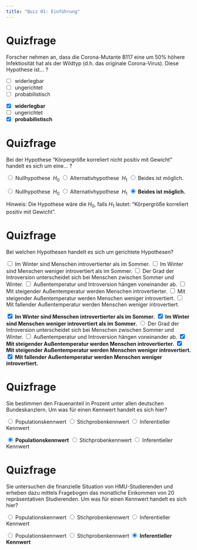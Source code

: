 ```yaml
---
title: "Quiz 01: Einführung"
---
```


# Quizfrage

Forscher nehmen an, dass die Corona-Mutante B117 eine um 50% höhere Infektiosität hat als der Wildtyp (d.h. das originale Corona-Virus). Diese Hypothese ist... ?

:::{.choices}
- [ ] widerlegbar
- [ ] ungerichtet
- [ ] probabilistisch
:::


::: {.callout-tip collapse=true title="Lösung"}
- [x] **widerlegbar**
- [ ] ungerichtet
- [x] **probabilistisch**
:::

# Quizfrage

Bei der Hypothese "Körpergröße korreliert nicht positiv mit Gewicht" handelt es sich um eine... ?

<label class="checkbox-container"><input type="radio" name="h0">
    Nullhypothese $\;H_0$
</label>
<label class="checkbox-container"><input type="radio" name="h0">
    Alternativhypothese $\;H_1$
</label>
<label class="checkbox-container"><input type="radio" name="h0">
    Beides ist möglich.
</label>

::: {.callout-tip collapse=true title="Lösung"}
<label class="checkbox-container"><input type="radio" name="h0_s">
    Nullhypothese $\;H_0$
</label>
<label class="checkbox-container"><input type="radio" name="h0_s">
    Alternativhypothese $\;H_1$
</label>
<label class="checkbox-container"><input type="radio" name="_s" checked>
    **Beides ist möglich.**
</label>

Hinweis: Die Hypothese wäre die $H_0$, falls $H_1$ lautet: "Körpergröße korreliert positiv mit Gewicht".

:::


# Quizfrage

Bei welchen Hypothesen handelt es sich um gerichtete Hypothesen?

<label class="checkbox-container"><input type="checkbox">
    Im Winter sind Menschen introvertierter als im Sommer.
</label>
<label class="checkbox-container"><input type="checkbox">
    Im Winter sind Menschen weniger introvertiert als im Sommer.
</label>
<label class="checkbox-container"><input type="checkbox">
    Der Grad der Introversion unterscheidet sich bei Menschen zwischen Sommer und Winter.
</label>
<label class="checkbox-container"><input type="checkbox">
    Außentemperatur und Introversion hängen voneinander ab.
</label>
<label class="checkbox-container"><input type="checkbox">
    Mit steigender Außentemperatur werden Menschen introvertierter.
</label>
<label class="checkbox-container"><input type="checkbox">
    Mit steigender Außentemperatur werden Menschen weniger introvertiert.
</label>
<label class="checkbox-container"><input type="checkbox">
    Mit fallender Außentemperatur werden Menschen weniger introvertiert.
</label>

::: {.callout-tip collapse=true title="Lösung"}
<label class="checkbox-container"><input type="checkbox" checked>
    **Im Winter sind Menschen introvertierter als im Sommer.**
</label>
<label class="checkbox-container"><input type="checkbox" checked>
    **Im Winter sind Menschen weniger introvertiert als im Sommer.**
</label>
<label class="checkbox-container"><input type="radio">
    Der Grad der Introversion unterscheidet sich bei Menschen zwischen Sommer und Winter.
</label>
<label class="checkbox-container"><input type="checkbox">
    Außentemperatur und Introversion hängen voneinander ab.
</label>
<label class="checkbox-container"><input type="checkbox" checked>
    **Mit steigender Außentemperatur werden Menschen introvertierter.**
</label>
<label class="checkbox-container"><input type="checkbox" checked>
    **Mit steigender Außentemperatur werden Menschen weniger introvertiert.**
</label>
<label class="checkbox-container"><input type="checkbox" checked>
    **Mit fallender Außentemperatur werden Menschen weniger introvertiert.**
</label>
:::



# Quizfrage

Sie bestimmen den Frauenanteil in Prozent unter allen deutschen Bundeskanzlern. Um was für einen Kennwert handelt es sich hier?

<label class="checkbox-container"><input type="radio" name="bk">
    Populationskennwert
</label>
<label class="checkbox-container"><input type="radio" name="bk">
    Stichprobenkennwert
</label>
<label class="checkbox-container"><input type="radio" name="bk">
    Inferentieller Kennwert
</label>

::: {.callout-tip collapse=true title="Lösung"}
<label class="checkbox-container"><input type="radio" name="bk_s" checked>
    **Populationskennwert**
</label>
<label class="checkbox-container"><input type="radio" name="bk_s">
    Stichprobenkennwert
</label>
<label class="checkbox-container"><input type="radio" name="bk_s">
    Inferentieller Kennwert
</label>
:::


# Quizfrage

Sie untersuchen die finanzielle Situation von HMU-Studierenden und erheben dazu mittels Fragebogen das monatliche Einkommen von 20 repräsentativen Studierenden. Um was für einen Kennwert handelt es sich hier?

<label class="checkbox-container"><input type="radio" name="money">
    Populationskennwert
</label>
<label class="checkbox-container"><input type="radio" name="money">
    Stichprobenkennwert
</label>
<label class="checkbox-container"><input type="radio" name="money">
    Inferentieller Kennwert
</label>

::: {.callout-tip collapse=true title="Lösung"}
<label class="checkbox-container"><input type="radio" name="money_s">
    Populationskennwert
</label>
<label class="checkbox-container"><input type="radio" name="money_s">
    Stichprobenkennwert
</label>
<label class="checkbox-container"><input type="radio" name="money_s" checked>
    **Inferentieller Kennwert**
</label>
:::


